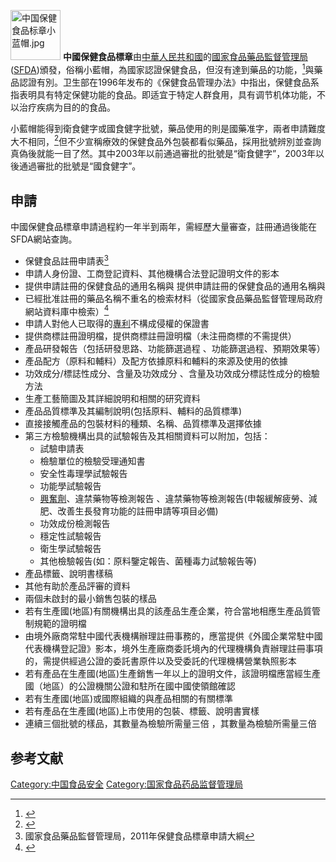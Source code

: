 [[File:中国保健食品标章小蓝帽.jpg|80px]]
'''中國保健食品標章'''由[[中華人民共和國|中華人民共和國]]的[[國家食品藥品監督管理局|國家食品藥品監督管理局]]([[SFDA|SFDA]])頒發，俗稱小藍帽，為國家認證保健食品，但沒有達到藥品的功能，<ref>{{Cite web |url=http://paper.people.com.cn/jksb/html/2008-06/09/content_48719255.htm |title=新華網-八成人不识“小蓝帽” |access-date=2016-05-08 |archive-url=https://web.archive.org/web/20100406031844/http://paper.people.com.cn/jksb/html/2008-06/09/content_48719255.htm |archive-date=2010-04-06 |dead-url=yes }}</ref>與藥品認證有別。卫生部在1996年发布的《保健食品管理办法》中指出，保健食品系指表明具有特定保健功能的食品。即适宜于特定人群食用，具有调节机体功能，不以治疗疾病为目的的食品。

小藍帽能得到衛食健字或國食健字批號，藥品使用的則是國藥准字，兩者申請難度大不相同，<ref>{{Cite web |url=http://dailynews.sina.com/bg/news/heh/sinacn/20120328/18543269722.html |title=新浪-食品藍帽辨真偽 |accessdate=2016-05-08 |archive-date=2019-01-24 |archive-url=https://web.archive.org/web/20190124050915/http://dailynews.sina.com/bg/news/heh/sinacn/20120328/18543269722.html |dead-url=no }}</ref>但不少宣稱療效的保健食品外包裝都看似藥品，採用批號辨別並查詢真偽後就能一目了然。其中2003年以前通過審批的批號是“衛食健字”，2003年以後通過審批的批號是“國食健字”。

==申請==
中國保健食品標章申請過程約一年半到兩年，需經歷大量審查，註冊通過後能在SFDA網站查詢。

*保健食品註冊申請表<ref>國家食品藥品監督管理局，2011年保健食品標章申請大綱</ref>
*申請人身份證、工商登記資料、其他機構合法登記證明文件的影本
*提供申請註冊的保健食品的通用名稱與 提供申請註冊的保健食品的通用名稱與
*已經批准註冊的藥品名稱不重名的檢索材料（從國家食品藥品監督管理局政府網站資料庫中檢索）<ref>{{Cite web |url=http://app1.sfda.gov.cn/datasearch/face3/base.jsp?tableId=30&tableName=TABLE30&title=%B9%FA%B2%FA%B1%A3%BD%A1%CA%B3%C6%B7&bcId=118103385532690845640177699192 |title=核准保健食品資料庫 |access-date=2016-05-08 |archive-date=2020-02-14 |archive-url=https://web.archive.org/web/20200214015022/http://app1.sfda.gov.cn/datasearch/face3/base.jsp?tableId=30&tableName=TABLE30&title=%B9%FA%B2%FA%B1%A3%BD%A1%CA%B3%C6%B7&bcId=118103385532690845640177699192 }}</ref>
*申請人對他人已取得的[[專利|專利]]不構成侵權的保證書
*提供商標註冊證明檔，提供商標註冊證明檔（未注冊商標的不需提供）
*產品研發報告（包括研發思路、功能篩選過程 、功能篩選過程、預期效果等）
*產品配方（原料和輔料）及配方依據原料和輔料的來源及使用的依據
*功效成分/標誌性成分、含量及功效成分 、含量及功效成分標誌性成分的檢驗方法
*生產工藝簡圖及其詳細說明和相關的研究資料
*產品品質標準及其編制說明(包括原料、輔料的品質標準)
*直接接觸產品的包裝材料的種類、名稱、品質標準及選擇依據
*第三方檢驗機構出具的試驗報告及其相關資料可以附加，包括：
**試驗申請表
**檢驗單位的檢驗受理通知書
**安全性毒理學試驗報告
**功能學試驗報告
**[[興奮劑|興奮劑]]、違禁藥物等檢測報告 、違禁藥物等檢測報告(申報緩解疲勞、減肥、改善生長發育功能的註冊申請等項目必備)
**功效成份檢測報告
**穩定性試驗報告
**衛生學試驗報告
**其他檢驗報告(如：原料鑒定報告、菌種毒力試驗報告等)
*產品標籤、說明書樣稿
*其他有助於產品評審的資料
*兩個未啟封的最小銷售包裝的樣品
*若有生產國(地區)有關機構出具的該產品生產企業，符合當地相應生產品質管制規範的證明檔
*由境外廠商常駐中國代表機構辦理註冊事務的，應當提供《外國企業常駐中國代表機構登記證》影本，境外生產廠商委託境內的代理機構負責辦理註冊事項的，需提供經過公證的委託書原件以及受委託的代理機構營業執照影本
*若有產品在生產國(地區)生產銷售一年以上的證明文件，該證明檔應當經生產國（地區）的公證機關公證和駐所在國中國使領館確認
*若有生產國(地區)或國際組織的與產品相關的有關標準
*若有產品在生產國(地區)上市使用的包裝、標籤、說明書實樣
*連續三個批號的樣品，其數量為檢驗所需量三倍 ，其數量為檢驗所需量三倍

== 参考文献 ==
{{Reflist|30em}}

[[Category:中国食品安全|Category:中国食品安全]]
[[Category:国家食品药品监督管理局|Category:国家食品药品监督管理局]]
